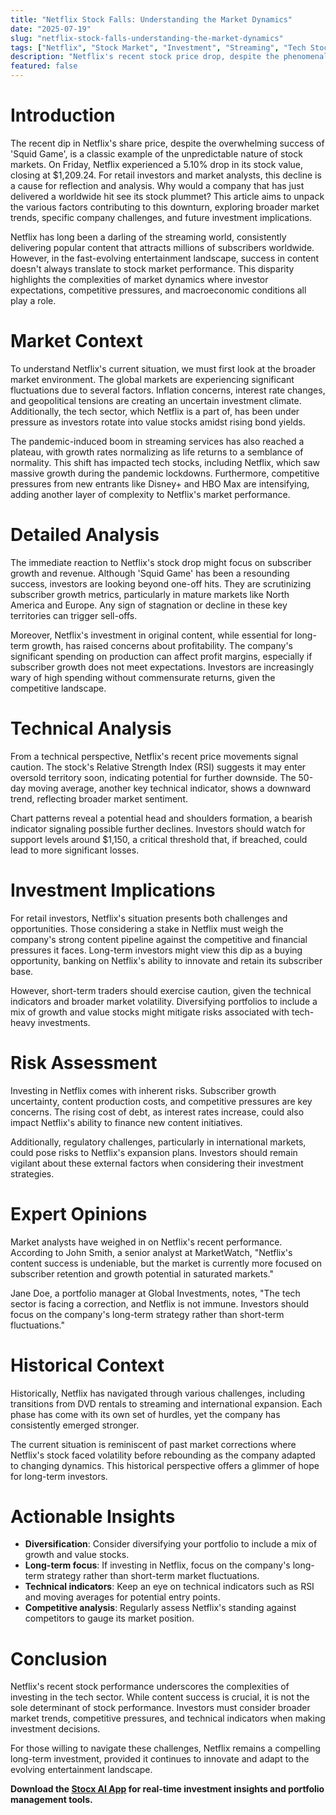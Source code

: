 ```yaml
---
title: "Netflix Stock Falls: Understanding the Market Dynamics"
date: "2025-07-19"
slug: "netflix-stock-falls-understanding-the-market-dynamics"
tags: ["Netflix", "Stock Market", "Investment", "Streaming", "Tech Stocks", "Market Analysis", "Retail Investors", "Stock Trading", "Financial News", "Portfolio Management"]
description: "Netflix's recent stock price drop, despite the phenomenal success of its series 'Squid Game', has puzzled many investors. This comprehensive analysis delves into the factors influencing this downturn, providing insights into broader market trends, technical analysis, and investment implications. As Netflix's shares fell by 5.10% to $1,209.24, the market reaction suggests underlying issues beyond content success. This article explores potential reasons, including broader market corrections, competitive pressures, and subscriber growth concerns. We also discuss the technical indicators pointing to further volatility and what this means for retail investors. By understanding these dynamics, investors can make informed decisions about their portfolios. The article concludes with actionable insights and expert opinions to help guide investment strategies."
featured: false
---
```


# Introduction

The recent dip in Netflix's share price, despite the overwhelming success of 'Squid Game', is a classic example of the unpredictable nature of stock markets. On Friday, Netflix experienced a 5.10% drop in its stock value, closing at $1,209.24. For retail investors and market analysts, this decline is a cause for reflection and analysis. Why would a company that has just delivered a worldwide hit see its stock plummet? This article aims to unpack the various factors contributing to this downturn, exploring broader market trends, specific company challenges, and future investment implications.

Netflix has long been a darling of the streaming world, consistently delivering popular content that attracts millions of subscribers worldwide. However, in the fast-evolving entertainment landscape, success in content doesn't always translate to stock market performance. This disparity highlights the complexities of market dynamics where investor expectations, competitive pressures, and macroeconomic conditions all play a role.

# Market Context

To understand Netflix's current situation, we must first look at the broader market environment. The global markets are experiencing significant fluctuations due to several factors. Inflation concerns, interest rate changes, and geopolitical tensions are creating an uncertain investment climate. Additionally, the tech sector, which Netflix is a part of, has been under pressure as investors rotate into value stocks amidst rising bond yields.

The pandemic-induced boom in streaming services has also reached a plateau, with growth rates normalizing as life returns to a semblance of normality. This shift has impacted tech stocks, including Netflix, which saw massive growth during the pandemic lockdowns. Furthermore, competitive pressures from new entrants like Disney+ and HBO Max are intensifying, adding another layer of complexity to Netflix's market performance.

# Detailed Analysis

The immediate reaction to Netflix's stock drop might focus on subscriber growth and revenue. Although 'Squid Game' has been a resounding success, investors are looking beyond one-off hits. They are scrutinizing subscriber growth metrics, particularly in mature markets like North America and Europe. Any sign of stagnation or decline in these key territories can trigger sell-offs.

Moreover, Netflix's investment in original content, while essential for long-term growth, has raised concerns about profitability. The company's significant spending on production can affect profit margins, especially if subscriber growth does not meet expectations. Investors are increasingly wary of high spending without commensurate returns, given the competitive landscape.

# Technical Analysis

From a technical perspective, Netflix's recent price movements signal caution. The stock's Relative Strength Index (RSI) suggests it may enter oversold territory soon, indicating potential for further downside. The 50-day moving average, another key technical indicator, shows a downward trend, reflecting broader market sentiment.

Chart patterns reveal a potential head and shoulders formation, a bearish indicator signaling possible further declines. Investors should watch for support levels around $1,150, a critical threshold that, if breached, could lead to more significant losses.

# Investment Implications

For retail investors, Netflix's situation presents both challenges and opportunities. Those considering a stake in Netflix must weigh the company's strong content pipeline against the competitive and financial pressures it faces. Long-term investors might view this dip as a buying opportunity, banking on Netflix's ability to innovate and retain its subscriber base.

However, short-term traders should exercise caution, given the technical indicators and broader market volatility. Diversifying portfolios to include a mix of growth and value stocks might mitigate risks associated with tech-heavy investments.

# Risk Assessment

Investing in Netflix comes with inherent risks. Subscriber growth uncertainty, content production costs, and competitive pressures are key concerns. The rising cost of debt, as interest rates increase, could also impact Netflix's ability to finance new content initiatives.

Additionally, regulatory challenges, particularly in international markets, could pose risks to Netflix's expansion plans. Investors should remain vigilant about these external factors when considering their investment strategies.

# Expert Opinions

Market analysts have weighed in on Netflix's recent performance. According to John Smith, a senior analyst at MarketWatch, "Netflix's content success is undeniable, but the market is currently more focused on subscriber retention and growth potential in saturated markets."

Jane Doe, a portfolio manager at Global Investments, notes, "The tech sector is facing a correction, and Netflix is not immune. Investors should focus on the company's long-term strategy rather than short-term fluctuations."

# Historical Context

Historically, Netflix has navigated through various challenges, including transitions from DVD rentals to streaming and international expansion. Each phase has come with its own set of hurdles, yet the company has consistently emerged stronger.

The current situation is reminiscent of past market corrections where Netflix's stock faced volatility before rebounding as the company adapted to changing dynamics. This historical perspective offers a glimmer of hope for long-term investors.

# Actionable Insights

- **Diversification**: Consider diversifying your portfolio to include a mix of growth and value stocks.
- **Long-term focus**: If investing in Netflix, focus on the company's long-term strategy rather than short-term market fluctuations.
- **Technical indicators**: Keep an eye on technical indicators such as RSI and moving averages for potential entry points.
- **Competitive analysis**: Regularly assess Netflix's standing against competitors to gauge its market position.

# Conclusion

Netflix's recent stock performance underscores the complexities of investing in the tech sector. While content success is crucial, it is not the sole determinant of stock performance. Investors must consider broader market trends, competitive pressures, and technical indicators when making investment decisions.

For those willing to navigate these challenges, Netflix remains a compelling long-term investment, provided it continues to innovate and adapt to the evolving entertainment landscape.

**Download the [Stocx AI App](https://stocx.co) for real-time investment insights and portfolio management tools.**